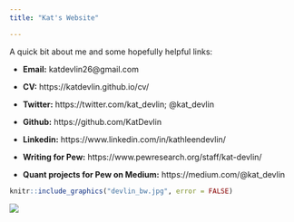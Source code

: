 ```yaml
---
title: "Kat's Website"

---
```


A quick bit about me and some hopefully helpful links:

- __Email:__ katdevlin26@gmail.com  

- __CV:__ https://katdevlin.github.io/cv/

- __Twitter:__ https://twitter.com/kat_devlin; @kat_devlin

- __Github:__ https://github.com/KatDevlin

- __Linkedin:__ https://www.linkedin.com/in/kathleendevlin/

- __Writing for Pew:__ https://www.pewresearch.org/staff/kat-devlin/

- __Quant projects for Pew on Medium:__ https://medium.com/@kat_devlin 

```r
knitr::include_graphics("devlin_bw.jpg", error = FALSE)
```
![](devlin_bw.jpg)


